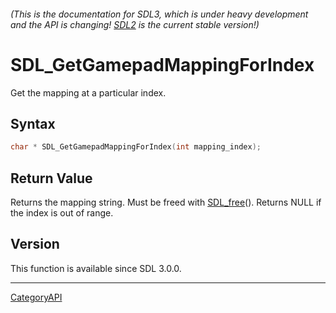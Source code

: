 ====== (This is the documentation for SDL3, which is under heavy development and the API is changing! [https://wiki.libsdl.org/ SDL2] is the current stable version!) ======
= SDL_GetGamepadMappingForIndex =

Get the mapping at a particular index.

== Syntax ==

<syntaxhighlight lang='c'>
char * SDL_GetGamepadMappingForIndex(int mapping_index);
</syntaxhighlight>

== Return Value ==

Returns the mapping string. Must be freed with [[SDL_free]](). Returns NULL
if the index is out of range.

== Version ==

This function is available since SDL 3.0.0.

----
[[CategoryAPI]]


